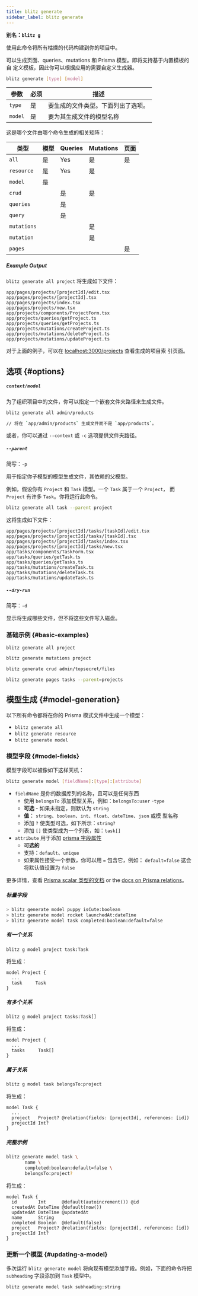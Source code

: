 ```yaml
---
title: blitz generate
sidebar_label: blitz generate
---
```


**别名：`blitz g`**

使用此命令将所有枯燥的代码构建到你的项目中。

可以生成页面、queries、mutations 和 Prisma 模型。即将支持基于内置模板的自
定义模板，因此你可以根据应用的需要自定义生成器。

```bash
blitz generate [type] [model]
```

| 参数    | 必须 | 描述                               |
| ------- | ---- | ---------------------------------- |
| `type`  | 是   | 要生成的文件类型。下面列出了选项。 |
| `model` | 是   | 要为其生成文件的模型名称           |

这是哪个文件由哪个命令生成的相关矩阵：

| 类型        | 模型 | Queries | Mutations | 页面 |
| ----------- | ---- | ------- | --------- | ---- |
| `all`       | 是   | Yes     | 是        | 是   |
| `resource`  | 是   | Yes     | 是        |      |
| `model`     | 是   |         |           |      |
| `crud`      |      | 是      | 是        |      |
| `queries`   |      | 是      |           |      |
| `query`     |      | 是      |           |      |
| `mutations` |      |         | 是        |      |
| `mutation`  |      |         | 是        |      |
| `pages`     |      |         |           | 是   |

##### Example Output

`blitz generate all project` 将生成如下文件：

```
app/pages/projects/[projectId]/edit.tsx
app/pages/projects/[projectId].tsx
app/pages/projects/index.tsx
app/pages/projects/new.tsx
app/projects/components/ProjectForm.tsx
app/projects/queries/getProject.ts
app/projects/queries/getProjects.ts
app/projects/mutations/createProject.ts
app/projects/mutations/deleteProject.ts
app/projects/mutations/updateProject.ts
```

对于上面的例子，可以在
[localhost:3000/projects](http://localhost:3000/projects) 查看生成的项目索
引页面。

## 选项 {#options}

##### `context/model`

为了组织项目中的文件，你可以指定一个嵌套文件夹路径来生成文件。

```bash
blitz generate all admin/products

// 将在 `app/admin/products` 生成文件而不是 `app/products`。
```

或者，你可以通过 `--context` 或 `-c` 选项提供文件夹路径。

##### `--parent`

简写：`-p`

用于指定你子模型的模型生成文件，其依赖的父模型。

例如，假设你有 `Project` 和 `Task` 模型。一个 `Task` 属于一个 `Project`，
而 `Project` 有许多 `Task`。你将运行此命令。

```bash
blitz generate all task --parent project
```

这将生成如下文件：

```
app/pages/projects/[projectId]/tasks/[taskId]/edit.tsx
app/pages/projects/[projectId]/tasks/[taskId].tsx
app/pages/projects/[projectId]/tasks/index.tsx
app/pages/projects/[projectId]/tasks/new.tsx
app/tasks/components/TaskForm.tsx
app/tasks/queries/getTask.ts
app/tasks/queries/getTasks.ts
app/tasks/mutations/createTask.ts
app/tasks/mutations/deleteTask.ts
app/tasks/mutations/updateTask.ts
```

##### `--dry-run`

简写：`-d`

显示将生成哪些文件，但不将这些文件写入磁盘。

### 基础示例 {#basic-examples}

```bash
blitz generate all project
```

```bash
blitz generate mutations project
```

```bash
blitz generate crud admin/topsecret/files
```

```bash
blitz generate pages tasks --parent=projects
```

## 模型生成 {#model-generation}

以下所有命令都将在你的 Prisma 模式文件中生成一个模型：

- `blitz generate all`
- `blitz generate resource`
- `blitz generate model`

### 模型字段 {#model-fields}

模型字段可以被像如下这样天机：

```bash
blitz generate model [fieldName]:[type]:[attribute]
```

- `fieldName` 是你的数据库列的名称，且可以是任何东西
  - 使用 `belongsTo` 添加模型关系，例如：`belongsTo:user` -`type`
  - **可选** - 如果未指定，则默认为 `string`
  - **值：** `string`、`boolean`、`int`、`float`、`dateTime`、`json` 或模
    型名称
  - 添加 `?` 使类型可选，如下所示：`string?`
  - 添加 `[]` 使类型成为一个列表，如：`task[]`
- `attribute` 用于添加
  [prisma 字段属性](https://www.prisma.io/docs/reference/tools-and-interfaces/prisma-schema/data-model#attributes)
  - **可选的**
  - 支持：`default`、`unique`
  - 如果属性接受一个参数，你可以用 `=` 包含它，例如： `default=false` 这会
    将默认值设置为 `false`

更多详情，查看
[Prisma scalar 类型的文档](https://www.prisma.io/docs/reference/api-reference/prisma-schema-reference/#model-field-scalar-types)
or the
[docs on Prisma relations](https://www.prisma.io/docs/reference/tools-and-interfaces/prisma-schema/relations)。

##### 标量字段

```bash
> blitz generate model puppy isCute:boolean
> blitz generate model rocket launchedAt:dateTime
> blitz generate model task completed:boolean:default=false
```

##### 有一个关系

```bash
blitz g model project task:Task
```

将生成：

```prisma
model Project {
  ...
  task     Task
}
```

##### 有多个关系

```bash
blitz g model project tasks:Task[]
```

将生成：

```prisma
model Project {
  ...
  tasks     Task[]
}
```

##### 属于关系

```bash
blitz g model task belongsTo:project
```

将生成：

```prisma
model Task {
  ...
  project   Project? @relation(fields: [projectId], references: [id])
  projectId Int?
}
```

##### 完整示例

```bash
blitz generate model task \
       name \
       completed:boolean:default=false \
       belongsTo:project?
```

将生成：

```prisma
model Task {
  id        Int      @default(autoincrement()) @id
  createdAt DateTime @default(now())
  updatedAt DateTime @updatedAt
  name      String
  completed Boolean  @default(false)
  project   Project? @relation(fields: [projectId], references: [id])
  projectId Int?
}
```

### 更新一个模型 {#updating-a-model}

多次运行 `blitz generate model` 将向现有模型添加字段。例如，下面的命令将把
`subheading` 字段添加到 `Task` 模型中。

```bash
blitz generate model task subheading:string
```
